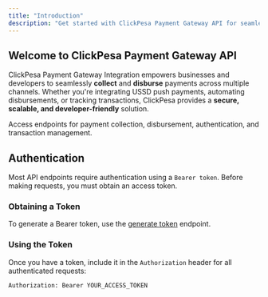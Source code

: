 ```yaml
---
title: "Introduction"
description: "Get started with ClickPesa Payment Gateway API for seamless payment collection and disbursement."
---
```


## Welcome to ClickPesa Payment Gateway API

ClickPesa Payment Gateway Integration empowers businesses and developers to seamlessly **collect** and **disburse** payments across multiple channels. Whether you're integrating USSD push payments, automating disbursements, or tracking transactions, ClickPesa provides a **secure, scalable, and developer-friendly** solution.

<Card title="ClickPesa API Endpoints" icon="leaf">
  Access endpoints for payment collection, disbursement, authentication, and
  transaction management.
</Card>

## Authentication

Most API endpoints require authentication using a `Bearer token`. Before making requests, you must obtain an access token.

### Obtaining a Token

To generate a Bearer token, use the [generate token](../api-reference/Authorization/generate-token) endpoint.

### Using the Token

Once you have a token, include it in the `Authorization` header for all authenticated requests:

```bash
Authorization: Bearer YOUR_ACCESS_TOKEN
```
